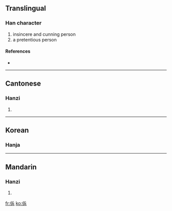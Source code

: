 ==Translingual==

===Han character===
{{Han char|rn=9|rad=人|as=07|sn=9|four=|canj=人人一金 (OOMC)}}

# insincere and cunning person
# a pretentious person

====References====
* {{Han ref|kx=0105.220|hdz=10163.020|uh=345F|ud=13407}}

----

==Cantonese==

===Hanzi===
{{yue-hanzi|jyut=|y=mang1}}

# {{defn|Cantonese}}
----

==Korean==

===Hanja===
{{ko-hanja|hangeul=팽|rv=paeng|mr=p'aeng|y=phayng|eumhun=거짓말하다|ehrv=geojinmalhada|ehmr=kŏjinmarhada|ehy=kecismalhata}}

----

==Mandarin==

===Hanzi===
{{cmn-hanzi|pin=[[běng]] ([[beng3]]), [[bó]] ([[bo2]]), [[pěng]] ([[peng3]])|wg=peng<sup>3</sup>, po<sup>2</sup>, p'eng<sup>3</sup>}}

# {{defn|Mandarin}}

[[fr:㑟]]
[[ko:㑟]]